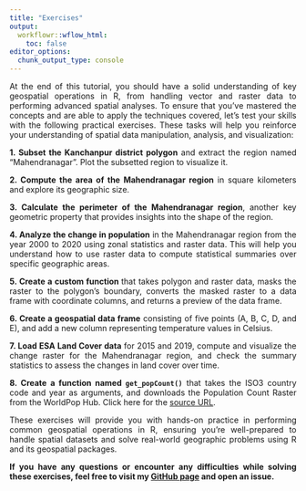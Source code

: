 ```yaml
---
title: "Exercises"
output:
  workflowr::wflow_html:
    toc: false
editor_options:
  chunk_output_type: console
---
```


<style> p { text-align: justify; } </style>

At the end of this tutorial, you should have a solid understanding of key geospatial operations in R, from handling vector and raster data to performing advanced spatial analyses. To ensure that you've mastered the concepts and are able to apply the techniques covered, let's test your skills with the following practical exercises. These tasks will help you reinforce your understanding of spatial data manipulation, analysis, and visualization:

**1. Subset the Kanchanpur district polygon** and extract the region named "Mahendranagar". Plot the subsetted region to visualize it.

**2. Compute the area of the Mahendranagar region** in square kilometers and explore its geographic size.

**3. Calculate the perimeter of the Mahendranagar region**, another key geometric property that provides insights into the shape of the region.

**4. Analyze the change in population** in the Mahendranagar region from the year 2000 to 2020 using zonal statistics and raster data. This will help you understand how to use raster data to compute statistical summaries over specific geographic areas.

**5. Create a custom function ** that takes polygon and raster data, masks the raster to the polygon's boundary, converts the masked raster to a data frame with coordinate columns, and returns a preview of the data frame.

**6. Create a geospatial data frame** consisting of five points (A, B, C, D, and E), and add a new column representing temperature values in Celsius.

**7. Load ESA Land Cover data** for 2015 and 2019, compute and visualize the change raster for the Mahendranagar region, and check the summary statistics to assess the changes in land cover over time.

**8. Create a function named `get_popCount()`** that takes the ISO3 country code and year as arguments, and downloads the Population Count Raster from the WorldPop Hub. Click here for the [source URL](https://hub.worldpop.org/geodata/listing?id=69).

These exercises will provide you with hands-on practice in performing common geospatial operations in R, ensuring you're well-prepared to handle spatial datasets and solve real-world geographic problems using R and its geospatial packages.

**If you have any questions or encounter any difficulties while solving these exercises, feel free to visit my [GitHub page](https://github.com/Ohm-Np/R_tutorial) and open an issue.**
